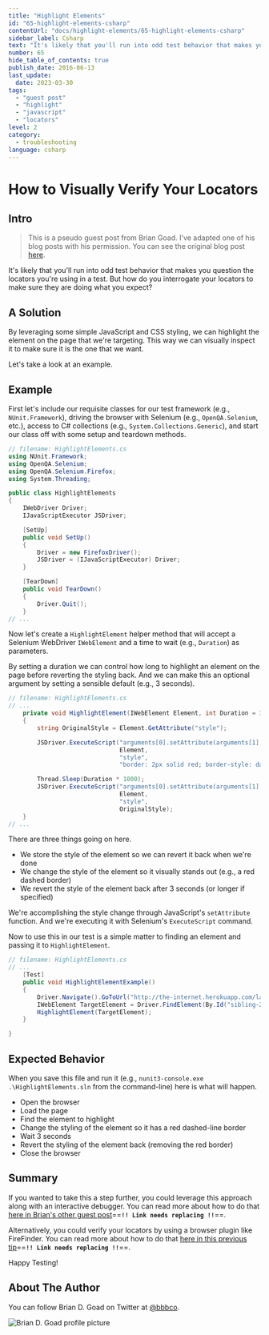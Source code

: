 ```yaml
---
title: "Highlight Elements"
id: "65-highlight-elements-csharp"
contentUrl: "docs/highlight-elements/65-highlight-elements-csharp"
sidebar_label: Csharp
text: "It's likely that you'll run into odd test behavior that makes you question the locators you're using in a test. But how do you interrogate your locators to make sure they are doing what you expect?"
number: 65
hide_table_of_contents: true
publish_date: 2016-06-13
last_update:
  date: 2023-03-30
tags:
  - "guest post"
  - "highlight"
  - "javascript"
  - "locators"
level: 2
category:
  - troubleshooting
language: csharp
---
```


# How to Visually Verify Your Locators

## Intro

> This is a pseudo guest post from Brian Goad. I've adapted one of his blog posts with his permission. You can see the original blog post [here](http://swdandruby.wordpress.com/2013/07/19/did-i-select-the-right-element/).

It's likely that you'll run into odd test behavior that makes you question the locators you're using in a test. But how do you interrogate your locators to make sure they are doing what you expect?

## A Solution

By leveraging some simple JavaScript and CSS styling, we can highlight the element on the page that we're targeting. This way we can visually inspect it to make sure it is the one that we want.

Let's take a look at an example.

## Example

First let's include our requisite classes for our test framework (e.g., `NUnit.Framework`), driving the browser with Selenium (e.g., `OpenQA.Selenium`, etc.), access to C# collections (e.g., `System.Collections.Generic`), and start our class off with some setup and teardown methods.

```csharp
// filename: HighlightElements.cs
using NUnit.Framework;
using OpenQA.Selenium;
using OpenQA.Selenium.Firefox;
using System.Threading;

public class HighlightElements
{
    IWebDriver Driver;
    IJavaScriptExecutor JSDriver;

    [SetUp]
    public void SetUp()
    {
        Driver = new FirefoxDriver();
        JSDriver = (IJavaScriptExecutor) Driver;
    }

    [TearDown]
    public void TearDown()
    {
        Driver.Quit();
    }
// ...
```

Now let's create a `HighlightElement` helper method that will accept a Selenium WebDriver `IWebElement` and a time to wait (e.g., `Duration`) as parameters.

By setting a duration we can control how long to highlight an element on the page before reverting the styling back. And we can make this an optional argument by setting a sensible default (e.g., 3 seconds).

```csharp
// filename: HighlightElements.cs
// ...
    private void HighlightElement(IWebElement Element, int Duration = 3)
    {
        string OriginalStyle = Element.GetAttribute("style");

        JSDriver.ExecuteScript("arguments[0].setAttribute(arguments[1], arguments[2])",
                               Element,
                               "style",
                               "border: 2px solid red; border-style: dashed;");

        Thread.Sleep(Duration * 1000);
        JSDriver.ExecuteScript("arguments[0].setAttribute(arguments[1], arguments[2])",
                               Element,
                               "style",
                               OriginalStyle);
    }
// ...
```

There are three things going on here.

- We store the style of the element so we can revert it back when we're done
- We change the style of the element so it visually stands out (e.g., a red dashed border)
- We revert the style of the element back after 3 seconds (or longer if specified)

We're accomplishing the style change through JavaScript's `setAttribute` function. And we're executing it with Selenium's `ExecuteScript` command.

Now to use this in our test is a simple matter to finding an element and passing it to `HighlightElement`.

```csharp
// filename: HighlightElements.cs
// ...
    [Test]
    public void HighlightElementExample()
    {
        Driver.Navigate().GoToUrl("http://the-internet.herokuapp.com/large");
        IWebElement TargetElement = Driver.FindElement(By.Id("sibling-2.3"));
        HighlightElement(TargetElement);
    }

}
```

## Expected Behavior

When you save this file and run it (e.g., `nunit3-console.exe .\HighlightElements.sln` from the command-line) here is what will happen.

- Open the browser
- Load the page
- Find the element to highlight
- Change the styling of the element so it has a red dashed-line border
- Wait 3 seconds
- Revert the styling of the element back (removing the red border)
- Close the browser

## Summary

If you wanted to take this a step further, you could leverage this approach along with an interactive debugger. You can read more about how to do that [here in Brian's other guest post](http://elementalselenium.com/tips/14-interactive-prompts-revisited)==**`!! Link needs replacing !!`**==.

Alternatively, you could verify your locators by using a browser plugin like FireFinder. You can read more about how to do that [here in this previous tip](http://elementalselenium.com/tips/verifying-locators)==**`!! Link needs replacing !!`**==.

Happy Testing!

## About The Author

You can follow Brian D. Goad on Twitter at [@bbbco](https://twitter.com/bbbco).

![Brian D. Goad profile picture](/img/authors/brian-goad.jpeg#author-img 'a title')

